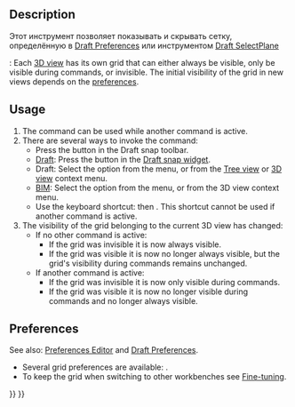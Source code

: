 <languages/>

<div class="mw-translate-fuzzy">
{{Docnav/ru
|[[Draft_Snap_Lock/ru|Toggle snap]]
|[[Draft_ShowSnapBar/ru|Show snap bar]]
|[[Draft_Workbench/ru|Draft]]
|IconL=Draft_Snap_Lock.svg
|IconC=Workbench_Draft.svg
|IconR=Draft_ShowSnapBar.svg
}}
</div>

<div class="mw-translate-fuzzy">
{{GuiCommand/ru
|Name=Draft ToggleGrid
|Name/ru=Показывать сетку
|MenuLocation=Черчение → Вспомогательные → Показывать сетку
|Workbenches=[[Draft_Workbench/ru|Draft]], [[Arch_Workbench/ru|Arch]]
|Shortcut={{KEY|G}} {{KEY|R}}
|SeeAlso=[[Draft_Snap/ru|Draft Snap]], [[Draft_Snap_Lock/ru|Draft ToggleSnap]]
}}
</div>

==Description== 

<div class="mw-translate-fuzzy">
Этот инструмент позволяет показывать и скрывать сетку, определённую в [[Draft_Preferences/ru|Draft Preferences]] или инструментом [[Draft_SelectPlane/ru|Draft SelectPlane]]
</div>

{{Version|1.0}}: Each [[3D_view|3D view]] has its own grid that can either always be visible, only be visible during commands, or invisible. The initial visibility of the grid in new views depends on the [[#Preferences|preferences]].

==Usage==

# The command can be used while another command is active.
# There are several ways to invoke the command:
#* Press the {{Button|[[Image:Draft_ToggleGrid.svg|16px]] [[Draft_ToggleGrid|Toggle grid]]}} button in the Draft snap toolbar.
#* [[Draft_Workbench|Draft]]: Press the {{Button|[[Image:Draft_ToggleGrid.svg|16px]] [[Draft_ToggleGrid|Toggle grid]]}} button in the [[Draft_snap_widget|Draft snap widget]].
#* Draft: Select the {{MenuCommand|Utilities → [[Image:Draft_ToggleGrid.svg|16px]] Toggle grid}} option from the menu, or from the [[Tree_view|Tree view]] or [[3D_view|3D view]] context menu.
#* [[BIM_Workbench|BIM]]: Select the {{MenuCommand|Snapping → [[Image:Draft_ToggleGrid.svg|16px]] Toggle grid}} option from the menu, or from the 3D view context menu.
#* Use the keyboard shortcut: {{KEY|G}} then {{KEY|R}}. This shortcut cannot be used if another command is active.
# The visibility of the grid belonging to the current 3D view has changed:
#* If no other command is active:
#** If the grid was invisible it is now always visible.
#** If the grid was visible it is now no longer always visible, but the grid's visibility during commands remains unchanged.
#* If another command is active:
#** If the grid was invisible it is now only visible during commands.
#** If the grid was visible it is now no longer visible during commands and no longer always visible.

==Preferences==

See also: [[Preferences_Editor|Preferences Editor]] and [[Draft_Preferences|Draft Preferences]].

* Several grid preferences are available: {{MenuCommand|Edit → Preferences... → Draft → Grid and snapping}}.
* To keep the grid when switching to other workbenches see [[Fine-tuning#Draft_Workbench|Fine-tuning]].


<div class="mw-translate-fuzzy">
{{Docnav/ru
|[[Draft_Snap_Lock/ru|Toggle snap]]
|[[Draft_ShowSnapBar/ru|Show snap bar]]
|[[Draft_Workbench/ru|Draft]]
|IconL=Draft_Snap_Lock.svg
|IconC=Workbench_Draft.svg
|IconR=Draft_ShowSnapBar.svg
}}
</div>

{{Draft Tools navi{{#translation:}}}}
{{Userdocnavi{{#translation:}}}}